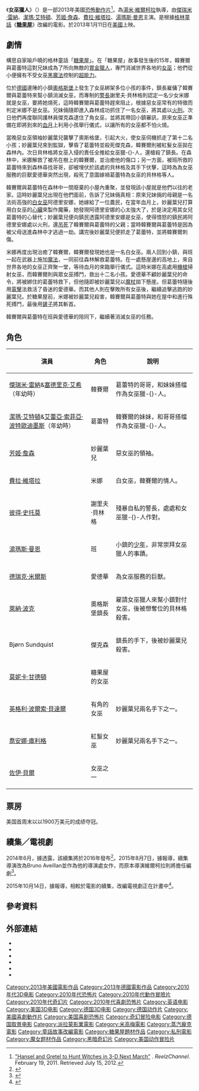 {{noteTA
|G1=Show
|G2=Movie
|1=zh-cn:汉泽尔与格莱特;zh-tw:糖果屋;zh-hk:糖果屋;
}}
{{Infobox Film
| name               = 女巫獵人
| original_name      = '''''Hansel and Gretel: Witch Hunters'''''
| image              = Hansel and Gretel- Witch Hunters Poster.jpg
| caption            = 電影海報
| director           = [[湯米·維爾柯拉|湯米·維爾柯拉]]
| executive_producer =
| producer           = [[威爾·法洛|威爾·法洛]]<br />[[亞當·麥凱|亞當·麥凱]]<br />Chris Henchy<br />Kevin J. Messick
| writer             = 湯米·維爾柯拉<br />D.W. Harper
| based on           =
| starring           = [[杰瑞米·雷纳|杰瑞米·雷纳]]<br />[[潔瑪·艾特頓|潔瑪·艾特頓]]<br />[[芳姬·詹森|芳姬·詹森]]<br />[[費拉·維塔拉|費拉·維塔拉]]<br />[[湯瑪斯·曼恩_(演員)|湯瑪斯·曼恩]]
| music              = Atli Örvarsson
| cinematography     = Michael Bonvillain
| editing            = Jim Page
| studio             = Gary Sanchez Productions<br />Spyglass Entertainment<br />Metro-Goldwyn-Mayer<ref name="MGM">Finke, Nikki & Fleming, Mike (February 17, 2011). [http://www.deadline.com/2011/02/paramount-schedules-hansel-mgm-co-financing "Paramount Schedules 'Hansel & Gretel 3D' For March 2, 2012; MGM Co-Financing"] {{Wayback|url=http://www.deadline.com/2011/02/paramount-schedules-hansel-mgm-co-financing |date=20121018134104 }}. ''[[Deadline.com|Deadline]]''. Retrieved July 15, 2012.</ref>
| distributor        = {{flagicon|USA}} [[派拉蒙電影公司|派拉蒙電影公司]]<br />{{flagicon|UK}} [[聯合國際影業|聯合國際影業]]<br/>{{flagicon|HK}} [[洲立影片發行（香港）|洲立影片發行有限公司]]
| released           = {{flagicon|ROC}} 2013年1月23日<br/>{{flagicon|HK}} 2013年1月24日<br/>{{flagicon|USA}} 2013年1月25日
| sec-title          =
| rate               =
| runtime            = 88分鐘<br />97分鐘（加長版）
| country            = {{USA}}<br />{{GER}}
| language           = [[英语|英语]]
| budget             = $5000万美元<ref name=Mojo>{{cite web |url=http://www.boxofficemojo.com/movies/?id=hanselandgretelwitchhunters.htm |title=Hansel and Gretel: Witch Hunters (2013) |work=[[Box_Office_Mojo|Box Office Mojo]] |accessdate=2013-01-29 |archive-date=2015-09-05 |archive-url=https://web.archive.org/web/20150905100038/http://www.boxofficemojo.com/movies/?id=hanselandgretelwitchhunters.htm |dead-url=no }}</ref> 
| gross              = $2.26億美元<ref name=Mojo />
| preceded_by        =
| followed_by        =
| cn_name            = 韩赛尔与格蕾特：女巫猎人
| hk_name            = 格林雙俠：獵巫世紀
| tw_name            = 女巫獵人
}}

《'''女巫獵人'''》（{{lang-en|'''''Hansel and Gretel: Witch Hunters'''''}}）是一部2013年美國[[恐怖電影|恐怖]][[動作片|動作片]]<ref>[http://www.reelzchannel.com/movie-news/9267/hansel-and-gretel-to-hunt-witches-in-3-d-next-march "Hansel and Gretel to Hunt Witches in 3-D Next March"] {{Wayback|url=http://www.reelzchannel.com/movie-news/9267/hansel-and-gretel-to-hunt-witches-in-3-d-next-march |date=20110223131149 }}. ''ReelzChannel''. February 19, 2011. Retrieved July 15, 2012.</ref>。為[[湯米·維爾柯拉|湯米·維爾柯拉]]執導，由[[傑瑞米·雷納|傑瑞米·雷納]]、[[潔瑪·艾特頓|潔瑪·艾特頓]]、[[芳姬·詹森|芳姬·詹森]]、[[費拉·維塔拉|費拉·維塔拉]]、[[湯瑪斯·曼恩_(演員)|湯瑪斯·曼恩]]主演。是根據[[格林童話|格林童話]]《'''[[糖果屋|糖果屋]]'''》改編的電影。於2013年1月11日在[[美國|美國]]上映。

== 劇情 ==
構思自家喻戶曉的格林童話「[[糖果屋|糖果屋]]」。在「糖果屋」故事發生後的15年，韓賽爾與葛蕾特這對兄妹成為了所向無敵的[[賞金獵人|賞金獵人]]，專門消滅世界各地的[[女巫|女巫]]；他們從小便擁有不受女巫[[黑魔法|黑魔法]]控制的[[超能力|超能力]]。

位於[[德國|德國]]邊陲的小鎮[[奥格斯堡|奧格斯堡]]上發生了女巫綁架多位小孩的事件，鎮長雇傭了韓賽爾與葛蕾特來幫小鎮消滅女巫，而專制的[[警長|警長]]謝里夫·貝林格則認定一名少女米娜就是女巫，要將她燒死，這時韓賽爾與葛蕾特趕來阻止，根據惡女巫常有的特徵而判定米娜不是女巫。兄妹倆隨即進入森林成功抓住了一名女巫，將其處以[[火刑|火刑]]。次日他們再度聯同護林員傑克森逮住了角女巫，並將其帶回小鎮審訊，原來女巫正準備在即將到來的[[血月|血月]]上利用小孩舉行儀式，以讓所有的女巫都不怕火燒。

當晚惡女巫領袖妙麗葉兒襲擊了奧斯格堡，引起大火，使女巫伺機抓走了第十二名小孩；妙麗葉兒來到監獄，擊昏了葛蕾特並殺死傑克森，韓賽爾則被紅髮女巫拋在森林內。次日貝林格將女巫入侵的責任全推給女巫獵-{}-人，還槍殺了鎮長。在森林中，米娜解救了被吊在樹上的韓賽爾，並治癒他的傷口；另一方面，被班所救的葛蕾特來到森林尋找哥哥，卻被埋伏於該處的貝林格及其手下伏擊，這時為為女巫服務的巨獸愛德華突然出現，殺死了意圖嫁禍葛蕾特為女巫的貝林格等人。

韓賽爾與葛蕾特在森林中一間廢棄的小屋內重聚，並發現該小屋就是他們以往的老家。這時妙麗葉兒出現在他們面前，告訴了兄妹倆真相：原來兄妹倆的母親是一名法術高強的[[白女巫|白女巫]]阿德里安娜，她嫁給了一位農民，在當年血月上，妙麗葉兒打算用白女巫的[[心臟|心臟]]來製作魔藥，她發現阿德里安娜的心太強大了，於是決定用其女兒葛蕾特的心替代；妙麗葉兒便向鎮民透露阿德里安娜是女巫，使得憤怒的鎮民將阿德里安娜處以火刑，還[[吊死|吊死]]了韓賽爾與葛蕾特的父親；當時韓賽爾與葛蕾特是因為被父母送進森林中才逃過一劫。講完後妙麗葉兒便抓走了葛蕾特，並將韓賽爾刺傷。

米娜再度出現治癒了韓賽爾，韓賽爾發現她也是一名白女巫。兩人回到小鎮，與班一起在武器上施加[[魔法|魔法]]，一同前往森林解救葛蕾特。在一處懸崖邊的高地上，來自世界各地的女巫正齊聚一堂，等待血月的來臨舉行儀式。這時米娜在高處用[[機槍|機槍]]掃射女巫，而韓賽爾則與眾女巫搏鬥，救出十二名小孩。愛德華不顧妙麗葉兒的命令，將被綁住的葛蕾特救下，但他隨即被妙麗葉兒以[[魔杖|魔杖]]拋下懸崖。但葛蕾特隨後用[[電擊|電擊]]法救活了昏迷的愛德華。而其他人則在擊敗所有女巫後，繼續追擊逃跑的妙麗葉兒。於糖果屋前，米娜被妙麗葉兒殺害，韓賽爾與葛蕾特與她在屋中和進行殊死搏鬥，最後用[[鏟子|鏟子]]將其斬首。

韓賽爾與葛蕾特在班與愛德華的陪同下，繼續著消滅女巫的任務。

== 角色 ==
{| class="wikitable"
|-
! 演員 !! 角色 !! 說明
|-
| [[傑瑞米·雷納|傑瑞米·雷納]]&[[塞德里克·艾希|塞德里克·艾希]]（年幼時） || 韓賽爾 || 葛蕾特的哥哥，和妹妹搭檔作為女巫獵-{}-人。
|-
| [[潔瑪·艾特頓|潔瑪·艾特頓]]&[[艾蕾亞·索菲亞·波特歐迪墨斯|艾蕾亞·索菲亞·波特歐迪墨斯]]（年幼時） || 葛蕾特 || 韓賽爾的妹妹，和哥哥搭檔作為女巫獵-{}-人。
|-
| [[芳姬·詹森|芳姬·詹森]] || 妙麗葉兒 || 惡女巫的領袖。
|-
| [[費拉·維塔拉|費拉·維塔拉]] || 米娜 || 白女巫，韓賽爾的情人。
|-
| [[彼得·史托莫|彼得·史托莫]] || 謝里夫·貝林格 || 殘暴自私的警長，處處和女巫獵-{}-人作對。
|-
| [[湯瑪斯·曼恩_(演員)|湯瑪斯·曼恩]] || 班 || 小鎮的[[少年|少年]]，非常崇拜女巫獵人的事蹟。
|-
| [[德瑞克·米爾斯|德瑞克·米爾斯]] || 愛德華 || 為女巫服務的巨獸。
|-
|[[萊納·波克|萊納·波克]]
|奧格斯堡鎮長
|雇請女巫獵人來幫小鎮對付女巫，後被想奪位的貝林格殺害。
|-
|Bjørn Sundquist 
|傑克森
|鎮長的手下，後被妙麗葉兒殺害。
|-
| [[莫妮卡·甘德頓|莫妮卡·甘德頓]] || 糖果屋的女巫 || 
|-
| [[英格利·波爾索·貝達爾|英格利·波爾索·貝達爾]] || 有角的女巫 || 妙麗葉兒兩名手下之一。
|-
|[[喬安娜·庫利格|喬安娜·庫利格]]
|紅髮女巫
|妙麗葉兒兩名手下之一。
|-
| [[佐伊·貝爾|佐伊·貝爾]] || 女巫之一 || 
|}

== 票房 ==
美国首周末以以1900万美元的成绩夺冠。

{{start box}}
{{succession prize box|《[[母侵|母侵]]》|《[[殭屍哪有這麼帥|殭屍哪有這麼帥]]》|[[2013年美國週末票房冠軍|2013年美國週末票房冠軍]]|第4周}}
{{succession prize box|《[[一代宗師|一代宗師]]》|《[[大尾鱸鰻|大尾鱸鰻]]》|[[2013年台北週末票房冠軍|2013年台北週末票房冠軍]]|第4周}}
{{end box}}

== 續集／電視劇 ==
2014年6月，據透露，該續集將於2016年發布<ref>{{cite web|url=http://m.hollywoodreporter.com/news/cineeurope-paramount-screens-transformers-age-712745|title=CineEurope: Paramount Screens 'Transformers: Age of Extinction' One Day Before World Premiere|last=Kemp|first=Stuart|work=The Hollywood Reporter|date=2014-06-18|accessdate=2014-06-18}}</ref>。2015年8月7日，據報導，續集導演改為Bruno Aveillan並作為他的導演處女作，而原本導演維爾柯拉則將擔任編劇<ref>{{cite web|url=http://www.comingsoon.net/movies/news/469729-hansel-gretel-witch-hunters-2-names-director|title=Hansel & Gretel: Witch Hunters 2 Names Director|publisher=comingsoon.net|accessdate=2015-08-07|archive-date=2015-08-11|archive-url=https://web.archive.org/web/20150811004513/http://www.comingsoon.net/movies/news/469729-hansel-gretel-witch-hunters-2-names-director|dead-url=no}}</ref>。

2015年10月14日，據報導，相較於電影的續集，改編電視劇正在計畫中<ref>{{cite web|url=http://deadline.com/2015/10/hansel-and-gretel-paramount-movie-canceled-tv-series-1201582069/|script-title=en:Paramount Switching ‘Hansel & Gretel’ From Film To TV Series?|publisher=Deadline|last=Fleming, Jr|first=Mike|date=2015-10-14|accessdate=2015-10-16|archive-date=2015-10-15|archive-url=https://web.archive.org/web/20151015160635/http://deadline.com/2015/10/hansel-and-gretel-paramount-movie-canceled-tv-series-1201582069/|dead-url=no}}</ref>。

== 參考資料 ==
{{reflist}}

== 外部連結 ==
* {{官方網站|http://www.witchhunters.com.tw/}}
* {{Facebook|hanselandgretel3D|女巫獵人}}
* {{IMDb title|1428538|女巫獵人}}
* {{rotten-tomatoes|hansel_and_gretel_witch_hunters|女巫獵人}}
* {{mojo title|hanselandgretelwitchhunters|女巫獵人}}
* {{metacritic film|hansel-and-gretel-witch-hunters|女巫獵人}}

{{DEFAULTSORT:Hansel and Gretel}}
[[Category:2013年美國電影作品|Category:2013年美國電影作品]]
[[Category:2013年德國電影作品|Category:2013年德國電影作品]]
[[Category:2010年代3D电影|Category:2010年代3D电影]]
[[Category:2010年代恐怖片|Category:2010年代恐怖片]]
[[Category:2010年代動作冒險片|Category:2010年代動作冒險片]]
[[Category:2010年代奇幻片|Category:2010年代奇幻片]]
[[Category:2010年代喜劇恐怖片|Category:2010年代喜劇恐怖片]]
[[Category:英语电影|Category:英语电影]]
[[Category:美国3D电影|Category:美国3D电影]]
[[Category:德国3D电影|Category:德国3D电影]]
[[Category:德国动作片|Category:德国动作片]]
[[Category:美國喜劇動作片|Category:美國喜劇動作片]]
[[Category:美国喜剧恐怖片|Category:美国喜剧恐怖片]]
[[Category:奇幻冒险电影|Category:奇幻冒险电影]]
[[Category:德国取景电影|Category:德国取景电影]]
[[Category:派拉蒙影業電影|Category:派拉蒙影業電影]]
[[Category:米高梅電影|Category:米高梅電影]]
[[Category:蒸汽龐克電影|Category:蒸汽龐克電影]]
[[Category:童話故事改編電影|Category:童話故事改編電影]]
[[Category:糖果屋題材作品|Category:糖果屋題材作品]]
[[Category:私刑電影|Category:私刑電影]]
[[Category:魔女题材作品|Category:魔女题材作品]]
[[Category:黑暗奇幻片|Category:黑暗奇幻片]]
[[Category:美国动作冒险片|Category:美国动作冒险片]]